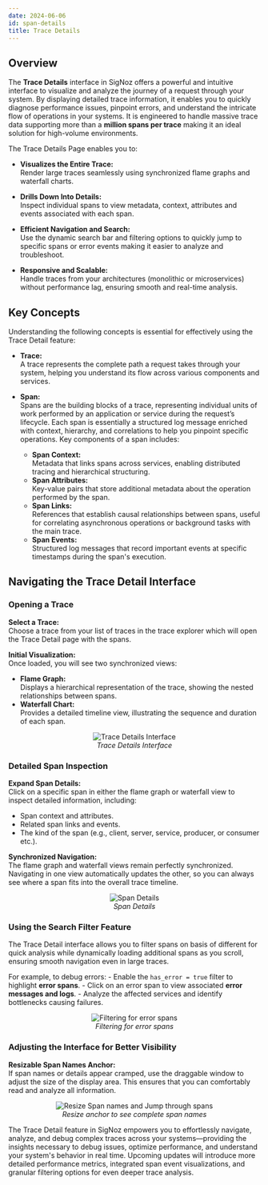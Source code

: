 ```yaml
---
date: 2024-06-06
id: span-details
title: Trace Details
---
```


## Overview

The **Trace Details** interface in SigNoz offers a powerful and intuitive interface to visualize and analyze the journey of a request through your system. 
By displaying detailed trace information, it enables you to quickly diagnose performance issues, pinpoint errors, and understand the intricate flow of operations 
in your systems. It is engineered to handle massive trace data supporting more than a **million spans per trace** making it an ideal solution for high-volume environments.

The Trace Details Page enables you to:

- **Visualizes the Entire Trace:**  
  Render large traces seamlessly using synchronized flame graphs and waterfall charts.
  
- **Drills Down Into Details:**  
  Inspect individual spans to view metadata, context, attributes and events associated with each span.
  
- **Efficient Navigation and Search:**  
  Use the dynamic search bar and filtering options to quickly jump to specific spans or error events making it easier to analyze and troubleshoot.
  
- **Responsive and Scalable:**  
  Handle traces from your architectures (monolithic or microservices) without performance lag, ensuring smooth and real-time analysis.

<YouTube id="oQdjfhzz5oQ" mute={false} />

## Key Concepts

Understanding the following concepts is essential for effectively using the Trace Detail feature:

- **Trace:**  
  A trace represents the complete path a request takes through your system, helping you understand its flow across various components and services.

- **Span:**  
    Spans are the building blocks of a trace, representing individual units of work performed by an application or service during the request’s lifecycle.
    Each span is essentially a structured log message enriched with context, hierarchy, and correlations to help you pinpoint specific operations.
    Key components of a span includes:
  - **Span Context:**  
    Metadata that links spans across services, enabling distributed tracing and hierarchical structuring.
  - **Span Attributes:**  
    Key-value pairs that store additional metadata about the operation performed by the span.
  - **Span Links:**  
    References that establish causal relationships between spans, useful for correlating asynchronous operations or background tasks with the main trace.
  - **Span Events:**  
    Structured log messages that record important events at specific timestamps during the span's execution.

## Navigating the Trace Detail Interface

### Opening a Trace

**Select a Trace:**  
Choose a trace from your list of traces in the trace explorer which will open the Trace Detail page with the spans.
  
**Initial Visualization:**  
Once loaded, you will see two synchronized views:
- **Flame Graph:**  
Displays a hierarchical representation of the trace, showing the nested relationships between spans.
- **Waterfall Chart:**  
Provides a detailed timeline view, illustrating the sequence and duration of each span.

<figure data-zoomable align='center'>
    <img className="box-shadowed-image" src="/img/docs/apm-and-distributed-tracing/tarce-details-overview.webp" alt="Trace Details Interface"/>
    <figcaption><i>Trace Details Interface</i></figcaption>
</figure>

### Detailed Span Inspection

**Expand Span Details:**  
Click on a specific span in either the flame graph or waterfall view to inspect detailed information, including:
- Span context and attributes.
- Related span links and events.
- The kind of the span (e.g., client, server, service, producer, or consumer etc.).

**Synchronized Navigation:**  
The flame graph and waterfall views remain perfectly synchronized. Navigating in one view automatically updates the other, so you can always see where a span fits 
into the overall trace timeline.

<figure data-zoomable align='center'>
    <img className="box-shadowed-image" src="/img/docs/apm-and-distributed-tracing/trace-details-span-details.webp" alt="Span Details"/>
    <figcaption><i>Span Details</i></figcaption>
</figure>

### Using the Search Filter Feature

The Trace Detail interface allows you to filter spans on basis of different for quick analysis while dynamically loading additional spans as you scroll, ensuring 
smooth navigation even in large traces.

For example, to debug errors:
    - Enable the `has_error = true` filter to highlight **error spans**.
    - Click on an error span to view associated **error messages and logs**.
    - Analyze the affected services and identify bottlenecks causing failures.


<figure data-zoomable align='center'>
    <img className="box-shadowed-image" src="/img/docs/apm-and-distributed-tracing/trace-details-filters.webp" alt="Filtering for error spans"/>
    <figcaption><i>Filtering for error spans</i></figcaption>
</figure>


### Adjusting the Interface for Better Visibility

**Resizable Span Names Anchor:**  
If span names or details appear cramped, use the draggable window to adjust the size of the display area. This ensures that you can comfortably read and analyze 
all information.

<figure data-zoomable align='center'>
    <img className="box-shadowed-image" src="/img/docs/apm-and-distributed-tracing/trace-details-ui-adjustments.webp" alt="Resize Span names and Jump through spans"/>
    <figcaption><i>Resize anchor to see complete span names</i></figcaption>
</figure>

The Trace Detail feature in SigNoz empowers you to effortlessly navigate, analyze, and debug complex traces across your systems—providing the insights necessary to 
debug issues, optimize performance, and understand your system's behavior in real time. Upcoming updates will introduce more detailed performance metrics, 
integrated span event visualizations, and granular filtering options for even deeper trace analysis.